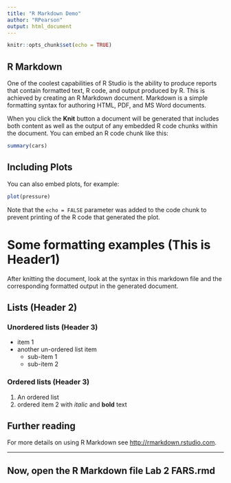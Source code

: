 ```yaml
---
title: "R Markdown Demo"
author: "RPearson"
output: html_document
---
```


```r
knitr::opts_chunk$set(echo = TRUE)
```

## R Markdown

One of the coolest capabilities of R Studio is the ability to produce reports that contain formatted text, R code, and output produced by R. This is achieved by creating an R Markdown document. Markdown is a simple formatting syntax for authoring HTML, PDF, and MS Word documents. 

When you click the **Knit** button a document will be generated that includes both content as well as the output of any embedded R code chunks within the document. You can embed an R code chunk like this:

```r
summary(cars)
```

## Including Plots

You can also embed plots, for example:

```r
plot(pressure)
```

Note that the `echo = FALSE` parameter was added to the code chunk to prevent printing of the R code that generated the plot.

# Some formatting examples (This is Header1)

After knitting the document, look at the syntax in this markdown file and the corresponding formatted output in the generated document.

## Lists (Header 2)

### Unordered lists (Header 3)

* item 1
* another un-ordered list item
  + sub-item 1
  + sub-item 2

### Ordered lists (Header 3)

1. An ordered list
2. ordered item 2 with *italic* and **bold** text

## Further reading

For more details on using R Markdown see <http://rmarkdown.rstudio.com>.

***

## Now, open the R Markdown file Lab 2 FARS.rmd
